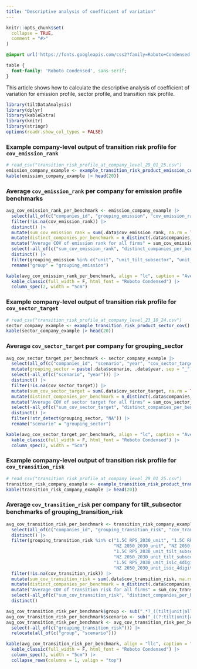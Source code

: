 ```yaml
---
title: "Descriptive analysis of coefficient of variation"
---
```


```r
knitr::opts_chunk$set(
  collapse = TRUE,
  comment = "#>"
)
```

```css
@import url('https://fonts.googleapis.com/css2?family=Roboto+Condensed:wght@400;700&display=swap');

table {
  font-family: 'Roboto Condensed', sans-serif;
}
```

This article shows how to calculate the descriptive analysis of coefficient of 
variation for emission profile, sector profile, and transition risk profile.

```r
library(tiltDataAnalysis)
library(dplyr)
library(kableExtra)
library(knitr)
library(stringr)
options(readr.show_col_types = FALSE)
```

### Example company-level output of transition risk profile for `cov_emission_rank`

```r
# read_csv("transition_risk_profile_at_company_level_29_01_25.csv")
emission_company_example <- example_transition_risk_product_emission_cov()
kable(emission_company_example |> head(20))
```

### Average `cov_emission_rank` per company for emission profile benchmarks

```r
avg_cov_emission_rank_per_benchmark <- emission_company_example |>
  select(all_of(c("companies_id", "grouping_emission", "cov_emission_rank"))) |>
  filter(!is.na(cov_emission_rank)) |>
  distinct() |>
  mutate(sum_cov_emission_rank = sum(.data$cov_emission_rank, na.rm = TRUE), .by = "grouping_emission") |>
  mutate(distinct_companies_per_benchmark = n_distinct(.data$companies_id, na.rm = TRUE), .by = "grouping_emission") |>
  mutate("Average COV of emission rank for all firms" = sum_cov_emission_rank/distinct_companies_per_benchmark) |>
  select(-all_of(c("sum_cov_emission_rank", "distinct_companies_per_benchmark", "cov_emission_rank", "companies_id"))) |>
  distinct() |>
  filter(grouping_emission %in% c("unit", "unit_tilt_subsector", "unit_isic_4digit")) |>
  rename("group" = "grouping_emission")
```

```r
kable(avg_cov_emission_rank_per_benchmark, align = "lc", caption = "Average COV of emission rank for all firms per group", escape = F) |>
  kable_classic(full_width = F, html_font = "Roboto Condensed") |>
  column_spec(2, width = "5cm")
```

### Example company-level output of transition risk profile for `cov_sector_target`

```r
# read_csv("transition_risk_profile_at_company_level_23_10_24.csv")
sector_company_example <- example_transition_risk_product_sector_cov()
kable(sector_company_example |> head(20))
```

### Average `cov_sector_target` per company for grouping_sector

```r
avg_cov_sector_target_per_benchmark <- sector_company_example |>
  select(all_of(c("companies_id", "scenario", "year", "cov_sector_target"))) |>
  mutate(grouping_sector = paste(.data$scenario, .data$year, sep = "_")) |>
  select(-all_of(c("scenario", "year"))) |>
  distinct() |>
  filter(!is.na(cov_sector_target)) |>
  mutate(sum_cov_sector_target = sum(.data$cov_sector_target, na.rm = TRUE), .by = "grouping_sector") |>
  mutate(distinct_companies_per_benchmark = n_distinct(.data$companies_id, na.rm = TRUE), .by = "grouping_sector") |>
  mutate("Average COV of sector target for all firms" = sum_cov_sector_target/distinct_companies_per_benchmark) |>
  select(-all_of(c("sum_cov_sector_target", "distinct_companies_per_benchmark", "cov_sector_target", "companies_id"))) |>
  distinct() |>
  filter(!str_detect(grouping_sector, "NA")) |>
  rename("scenario" = "grouping_sector")
```

```r
kable(avg_cov_sector_target_per_benchmark, align = "lc", caption = "Average COV of sector target for all firms per scenario", escape = F) |>
  kable_classic(full_width = F, html_font = "Roboto Condensed") |>
  column_spec(2, width = "5cm")
```

### Example company-level output of transition risk profile for `cov_transition_risk`

```r
# read_csv("transition_risk_profile_at_company_level_29_01_25.csv")
transition_risk_company_example <- example_transition_risk_product_transition_risk_cov()
kable(transition_risk_company_example |> head(20))
```

### Average `cov_transition_risk` per company for tilt_subsector benchmarks of grouping_transition_risk

```r
avg_cov_transition_risk_per_benchmark <- transition_risk_company_example |>
  select(all_of(c("companies_id", "grouping_transition_risk", "cov_transition_risk"))) |>
  distinct() |>
  filter(grouping_transition_risk %in% c("1.5C RPS_2030_unit", "1.5C RPS_2050_unit",
                                         "NZ 2050_2030_unit", "NZ 2050_2050_unit",
                                         "1.5C RPS_2030_unit_tilt_subsector", "1.5C RPS_2050_unit_tilt_subsector",
                                         "NZ 2050_2030_unit_tilt_subsector", "NZ 2050_2050_unit_tilt_subsector",
                                         "1.5C RPS_2030_unit_isic_4digit", "1.5C RPS_2050_unit_isic_4digit",
                                         "NZ 2050_2030_unit_isic_4digit", "NZ 2050_2050_unit_isic_4digit")) |>
  filter(!is.na(cov_transition_risk)) |>
  mutate(sum_cov_transition_risk = sum(.data$cov_transition_risk, na.rm = TRUE), .by = "grouping_transition_risk") |>
  mutate(distinct_companies_per_benchmark = n_distinct(.data$companies_id, na.rm = TRUE), .by = "grouping_transition_risk") |>
  mutate("Average COV of transition risk for all firms" = sum_cov_transition_risk/distinct_companies_per_benchmark) |>
  select(-all_of(c("sum_cov_transition_risk", "distinct_companies_per_benchmark", "cov_transition_risk", "companies_id"))) |>
  distinct()

avg_cov_transition_risk_per_benchmark$group <- sub(".*?_((tilt|unit|all).*)", "\\1", avg_cov_transition_risk_per_benchmark$grouping_transition_risk)
avg_cov_transition_risk_per_benchmark$scenario <- sub("_((?:tilt|unit|all).*)", "", avg_cov_transition_risk_per_benchmark$grouping_transition_risk)
avg_cov_transition_risk_per_benchmark <- avg_cov_transition_risk_per_benchmark |>
  select(-all_of(c("grouping_transition_risk"))) |>
  relocate(all_of(c("group", "scenario")))

```

```r
kable(avg_cov_transition_risk_per_benchmark, align = "llc", caption = "Average COV of transition risk for all firms per scenario of `tilt_subsector` group", escape = F) |>
  kable_classic(full_width = F, html_font = "Roboto Condensed") |>
  column_spec(3, width = "5cm") |>
  collapse_rows(columns = 1, valign = "top")
```


